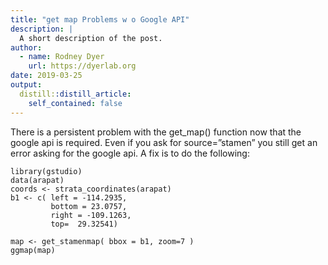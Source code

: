 ```yaml
---
title: "get map Problems w o Google API"
description: |
  A short description of the post.
author:
  - name: Rodney Dyer
    url: https://dyerlab.org
date: 2019-03-25
output:
  distill::distill_article:
    self_contained: false
---
```





There is a persistent problem with the get_map() function now that the google api is required. Even if you ask for source=&#8221;stamen&#8221; you still get an error asking for the google api. A fix is to do the following:

```
library(gstudio)
data(arapat)
coords <- strata_coordinates(arapat)
b1 <- c( left = -114.2935,
         bottom = 23.0757,
         right = -109.1263,
         top=  29.32541)

map <- get_stamenmap( bbox = b1, zoom=7 )
ggmap(map)
```


 
 
 
